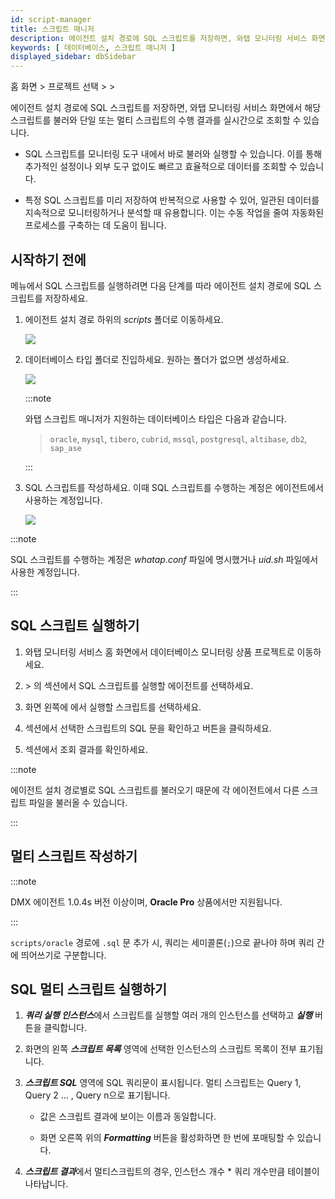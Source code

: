 ```yaml
---
id: script-manager
title: 스크립트 매니저
description: 에이전트 설치 경로에 SQL 스크립트를 저장하면, 와탭 모니터링 서비스 화면에서 해당 스크립트를 불러와 실시간으로 수행 결과를 조회할 수 있습니다.
keywords: [ 데이터베이스, 스크립트 매니저 ]
displayed_sidebar: dbSidebar
---
```


홈 화면 &gt; 프로젝트 선택 &gt; <Cmdname sid="side_lab" className="uitext" /> &gt; <Cmdname sid="side_dbScriptManager" className="uitext" />

에이전트 설치 경로에 SQL 스크립트를 저장하면, 와탭 모니터링 서비스 화면에서 해당 스크립트를 불러와 단일 또는 멀티 스크립트의 수행 결과를 실시간으로 조회할 수 있습니다.

* SQL 스크립트를 모니터링 도구 내에서 바로 불러와 실행할 수 있습니다. 이를 통해 추가적인 설정이나 외부 도구 없이도 빠르고 효율적으로 데이터를 조회할 수 있습니다.

* 특정 SQL 스크립트를 미리 저장하여 반복적으로 사용할 수 있어, 일관된 데이터를 지속적으로 모니터링하거나 분석할 때 유용합니다. 이는 수동 작업을 줄여 자동화된 프로세스를 구축하는 데 도움이 됩니다.

## 시작하기 전에

<Cmdname sid="side_dbScriptManager" className="uitext" /> 메뉴에서 SQL 스크립트를 실행하려면 다음 단계를 따라 에이전트 설치 경로에 SQL 스크립트를 저장하세요.

1. 에이전트 설치 경로 하위의 *scripts* 폴더로 이동하세요.

    ![](/img/script-manager-starting-step01.png)

1. 데이터베이스 타입 폴더로 진입하세요. 원하는 폴더가 없으면 생성하세요.

    ![](/img/script-manager-starting-step02.png)

    :::note 
    
    와탭 스크립트 매니저가 지원하는 데이터베이스 타입은 다음과 같습니다. 

    > `oracle`, `mysql`, `tibero`, `cubrid`, `mssql`, `postgresql`, `altibase`, `db2`, `sap_ase`

    :::

1. SQL 스크립트를 작성하세요. 이때 SQL 스크립트를 수행하는 계정은 에이전트에서 사용하는 계정입니다.

    ![](/img/script-manager-starting-step03.png)

:::note

SQL 스크립트를 수행하는 계정은 *whatap.conf* 파일에 명시했거나 *uid.sh* 파일에서 사용한 계정입니다.

:::

## SQL 스크립트 실행하기

1. 와탭 모니터링 서비스 홈 화면에서 데이터베이스 모니터링 상품 프로젝트로 이동하세요. 

1. <Cmdname sid="side_lab" className="uitext" /> &gt; <Cmdname sid="side_dbScriptManager" className="uitext" />의 <Cmdname sid="TTL08478" className="uitext" /> 섹션에서 SQL 스크립트를 실행할 에이전트를 선택하세요.

1. 화면 왼쪽에 <Cmdname sid="TTL08480" className="uitext" />에서 실행할 스크립트를 선택하세요.

1. <Cmdname sid="TTL08478" className="uitext" /> 섹션에서 선택한 스크립트의 SQL 문을 확인하고 <Cmdname sid="run" className="uitext" /> 버튼을 클릭하세요.

1. <Cmdname sid="TTL08479" className="uitext" /> 섹션에서 조회 결과를 확인하세요.

:::note

에이전트 설치 경로별로 SQL 스크립트를 불러오기 때문에 각 에이전트에서 다른 스크립트 파일을 불러올 수 있습니다.

:::

## 멀티 스크립트 작성하기

:::note

DMX 에이전트 1.0.4s 버전 이상이며, **Oracle Pro** 상품에서만 지원됩니다.

:::

`scripts/oracle` 경로에 `.sql` 문 추가 시, 쿼리는 세미콜론(`;`)으로 끝나야 하며 쿼리 간에 띄어쓰기로 구분합니다.

<ImgLang img='multi-script-oracle-pro.png' desc='multi-script-oracle-pro' />

## SQL 멀티 스크립트 실행하기

1. ***쿼리 실행 인스턴스***에서 스크립트를 실행할 여러 개의 인스턴스를 선택하고 ***실행*** 버튼을 클릭합니다. 

1. 화면의 왼쪽 ***스크립트 목록*** 영역에 선택한 인스턴스의 스크립트 목록이 전부 표기됩니다.

1. ***스크립트 SQL*** 영역에 SQL 쿼리문이 표시됩니다. 멀티 스크립트는 Query 1, Query 2 … , Query n으로 표기됩니다.

    * 값은 스크립트 결과에 보이는 이름과 동일합니다.

    * 화면 오른쪽 위의 ***Formatting*** 버튼을 활성화하면 한 번에 포매팅할 수 있습니다.

1. ***스크립트 결과***에서 멀티스크립트의 경우, 인스턴스 개수 * 쿼리 개수만큼 테이블이 나타납니다.